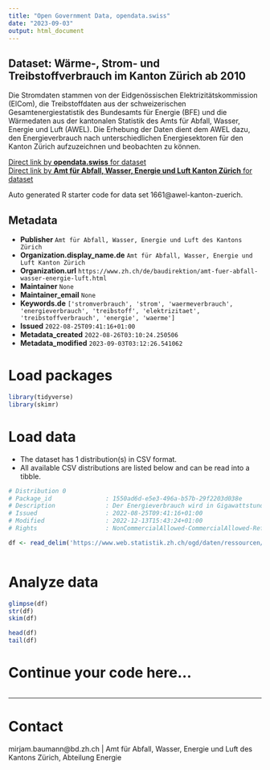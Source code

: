 ```yaml
---
title: "Open Government Data, opendata.swiss"
date: "2023-09-03"
output: html_document
---
```


## Dataset: Wärme-, Strom- und Treibstoffverbrauch im Kanton Zürich ab 2010

Die Stromdaten stammen von der Eidgenössischen Elektrizitätskommission (ElCom), die Treibstoffdaten aus der schweizerischen Gesamtenergiestatistik des Bundesamts für Energie (BFE) und die Wärmedaten aus der kantonalen Statistik des Amts für Abfall, Wasser, Energie und Luft (AWEL). Die Erhebung der Daten dient dem AWEL dazu, den Energieverbrauch nach unterschiedlichen Energiesektoren für den Kanton Zürich aufzuzeichnen und beobachten zu können. 

[Direct link by **opendata.swiss** for dataset](https://opendata.swiss/de/dataset/warme-strom-und-treibstoffverbrauch-im-kanton-zurich-ab-2010)<br>
[Direct link by **Amt für Abfall, Wasser, Energie und Luft Kanton Zürich** for dataset](nan)

Auto generated R starter code for data set 1661@awel-kanton-zuerich.

## Metadata

- **Publisher** `Amt für Abfall, Wasser, Energie und Luft des Kantons Zürich`
- **Organization.display_name.de** `Amt für Abfall, Wasser, Energie und Luft Kanton Zürich`
- **Organization.url** `https://www.zh.ch/de/baudirektion/amt-fuer-abfall-wasser-energie-luft.html`
- **Maintainer** `None`
- **Maintainer_email** `None`
- **Keywords.de** `['stromverbrauch', 'strom', 'waermeverbrauch', 'energieverbrauch', 'treibstoff', 'elektrizitaet', 'treibstoffverbrauch', 'energie', 'waerme']`
- **Issued** `2022-08-25T09:41:16+01:00`
- **Metadata_created** `2022-08-26T03:10:24.250506`
- **Metadata_modified** `2023-09-03T03:12:26.541062`


# Load packages

```r

library(tidyverse)
library(skimr)

```

# Load data

-   The dataset has 1 distribution(s) in CSV format.
-   All available CSV distributions are listed below and can be read into a tibble.

```r

# Distribution 0
# Package_id               : 1550ad6d-e5e3-496a-b57b-29f2203d038e
# Description              : Der Energieverbrauch wird in Gigawattstunden (GWh) ausgewiesen. Dabei wird unterschieden zwischen den Energiesektoren Wärme, Strom und Treibstoff.
# Issued                   : 2022-08-25T09:41:16+01:00
# Modified                 : 2022-12-13T15:43:24+01:00
# Rights                   : NonCommercialAllowed-CommercialAllowed-ReferenceRequired

df <- read_delim('https://www.web.statistik.zh.ch/ogd/daten/ressourcen/KTZH_00001661_00003118.csv')



```

# Analyze data

```r

glimpse(df)
str(df)
skim(df)

head(df)
tail(df)

```

# Continue your code here...

```r

```

------------------------------------------------------------------------

# Contact

mirjam.baumann@bd.zh.ch | Amt für Abfall, Wasser, Energie und Luft des Kantons Zürich, Abteilung Energie
